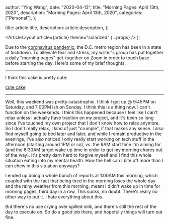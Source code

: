 
  author: "Ying Wang",
  date: "2020-04-13",
  title: "Morning Pages: April 13th, 2020",
  description: "Morning Pages: April 13th, 2020",
  categories: ["Personal"],
};

  title: article.title,
  description: article.description,
};

  <ArticleLayout article={article} theme="solarized" {...props} />
);

Due to the [coronavirus
pandemic](https://en.wikipedia.org/wiki/2019-20_coronavirus_pandemic), the D.C.
metro region has been in a state of lockdown. To alleviate fear and stress, my
writer's group has put together a daily "morning pages" get-together on Zoom in
order to touch base before starting the day. Here's some of my brief thoughts.

---

I think this cake is pretty cute:

[cute cake](/img/posts/2020/04/13/morning_pages.jpg)

---

Well, this weekend was pretty catastrophic. I think I got up @ 9:45PM on
Saturday, and 7:00PM ish on Sunday. I think this is a thing now. I can't
function on the weekends. I think this happened because I feel like I can't
relax unless I actually have traction on my project, and it's been so long since
I've touched my own project that I don't know how to relax anymore. So I don't
really relax, I kind of just "crumple", if that makes any sense. I also find
myself going to bed later and later, and while I remain productive in the
evenings, I've also noticed I only really start working on tech stuff in the
afternoon (starting around 1PM or so), vs. the 9AM start time I'm aiming for
(and the 6:30AM target wake up time in order to get my morning chores out of the
way). It's pretty darn hard to forgive myself and I find this whole situation
eating into my mental health. How the hell can I bite off more than I can chew
in this situation anyways?

I ended up doing a whole bunch of reports at 1:00AM this morning, which coupled
with the fact that being tired in the morning loses the whole day and the rainy
weather from this morning, meant I didn't wake up in time for morning pages,
third day in a row. This sucks, no doubt. There's really no other way to put it.
I hate everything about this.

But there's no use crying over spilled milk, and there's still the rest of the
day to execute on. So do a good job there, and hopefully things will turn out
fine.
